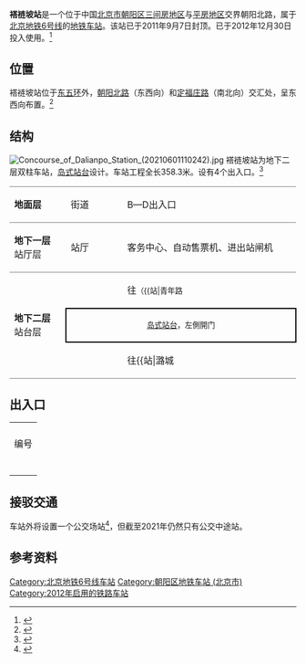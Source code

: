 {{NoteTA
|G1=Railway}}
{{Infobox station
|name = 褡裢坡
|eng_name = Dalianpo
|linecolour = {{北京地铁颜色|6}}
|image = Platform of Dalianpo Station (20210601110139).jpg
|caption = 褡裢坡站站台
|country = {{PRC}}
|borough = [[北京市|北京市]][[朝阳区_(北京市)|朝阳区]][[三间房地区|三间房地区]]与[[平房地区|平房地区]]交界
|address = [[朝阳北路|朝阳北路]]与[[定福庄路|定福庄路]]交叉处
|coordinates = {{Coord|39.922735|116.557578|type:railwaystation_region:CN-11_source:GoogleMaps|display=inline,title}}
|elevation = 
|operator = [[北京市地铁运营有限公司|北京市地铁运营有限公司]]
|lines = {{北京地铁线路名|6|SL}}
|distance = 
|platform = 1座[[岛式站台|岛式站台]]
|tracks = 2条
|connections = 公交站：地铁褡裢坡站
|structure = 地下车站
|hall = 整体式站厅
|depth = 
|levels = 
|interchange = 
|exits = 4個（3个使用中）
|architect = 
|architectural_style = 
|colour = 白色
|type = 
|status = 运营中
|code = 
|classification = 
|website = 
|built = 
|opened = 2012年12月30日
|pass_year = 
|passengers = 
|pass_system = 
|pass_rank = 
|mpassengers = 
|trains = 
|station_hours = 
|hours = 
|first = {{北京地铁线路名|6|S}}
:往{{北京地铁起讫站|6|L}}：05:04
:往{{北京地铁起讫站|6|R}}：06:06
|last = {{北京地铁线路名|6|S}}
:往{{北京地铁起讫站|6|L}}：23:16
:往{{北京地铁起讫站|6|R}}：23:23
:往{{站|草房}}：00:34
|adjacent = {{adjacent stations|system=北京地铁|line=6|left=青年路|right=黄渠|note-left=3.999km|note-mid=距离[[金安桥站|金安桥]]35.664km|note-right=1.238km}}
|route_map = {{Routemap|inline=yes|map=
utSTRf\utSTRg~~ ~~{{rmr|Licon=U|{{stl|北京地铁|青年路}}}}
utSTR+BSl\utSTR+BSr
utSTR+BSl\utSTR+BSr
utSTR+tc2\utABZg3
utABZg+1\utSTR+tc4
utSTRf\utSTRg~~ ~~{{rmr|Licon=D|{{stl|北京地铁|黄渠}}}}
}}
}}
'''褡裢坡站'''是一个位于中国[[北京市|北京市]][[朝阳区_(北京市)|朝阳区]][[三间房地区|三间房地区]]与[[平房地区|平房地区]]交界朝阳北路，属于[[北京地铁|北京地铁]][[北京地铁6号线|6号线]]的[[地铁车站|地铁车站]]。该站已于2011年9月7日封顶。已于2012年12月30日投入使用。<ref name="official bjs">{{cite web|title=4条新线12月30日（周日）首班车起开通试运营|url=http://www.bjsubway.com/node/3153|publisher=''北京地铁''|date=2012-12-30|accessdate=2012-12-30|deadurl=yes|archiveurl=https://web.archive.org/web/20130101030948/http://www.bjsubway.com/node/3153|archivedate=2013-01-01}}</ref>

== 位置 ==
褡裢坡站位于[[北京五环路|东五环]]外，[[朝阳北路_(北京)|朝阳北路]]（东西向）和[[定福庄路|定福庄路]]（南北向）交汇处，呈东西向布置。<ref>{{cite web|url=http://www.bjghw.gov.cn/web/static/articles/catalog_14300/article_ff808081262b02de01262c2fa1a90005/ff808081262b02de01262c2fa1a90005.html|title=轨道交通6号线一期工程规划方案公告|date=2010-01-14|accessdate=2011-09-13|publisher=[[北京市规划委员会|北京市规划委员会]]|archive-url=https://web.archive.org/web/20101227055616/http://www.bjghw.gov.cn/web/static/articles/catalog_14300/article_ff808081262b02de01262c2fa1a90005/ff808081262b02de01262c2fa1a90005.html|archive-date=2010-12-27|dead-url=yes}}</ref>

== 结构 ==
[[File:Concourse_of_Dalianpo_Station_(20210601110242).jpg|thumb]]
褡裢坡站为地下二层双柱车站，[[岛式站台|岛式站台]]设计。车站工程全长358.3米。设有4个出入口。<ref>{{cite web|url=http://project.newsccn.com/2012-01-11/114894.html|title=中铁港航局集团三公司北京地铁6号线施工纪实|date=2012-01-11|accessdate=2012-02-24|archive-url=https://web.archive.org/web/20120308042704/http://project.newsccn.com/2012-01-11/114894.html|archive-date=2012-03-08|dead-url=yes}}</ref>
{|cellspacing=0 cellpadding=3
|style="border-top:solid 1px gray;border-bottom:solid 1px gray;" width=100|'''地面层'''
|style="border-top:solid 1px gray;border-bottom:solid 1px gray;" width=100|街道
|style="border-top:solid 1px gray;border-bottom:solid 1px gray;" width=350|B—D出入口
|-
|style="border-bottom:solid 1px gray;"|'''地下一层'''<br />站厅层
|style="border-bottom:solid 1px gray;"|站厅
|style="border-bottom:solid 1px gray;"|客务中心、自动售票机、进出站闸机
|-
|style="border-bottom:solid 1px gray;" rowspan=3|'''地下二层'''<br />站台层
|{{arrow|L}}
|{{北京地铁线路名|6|c}}往{{站|金安桥}}<small>（{{站|青年路||北京市}}）</small>
|-
|style="border-right:solid 2px black;border-left:solid 2px black;border-top:solid 2px black;border-bottom:solid 2px black;" colspan=2|<center><small>[[岛式站台|岛式站台]]，左側開门</small></center>
|-
|style="border-bottom:solid 1px gray;"|{{arrow|R}}
|style="border-bottom:solid 1px gray;"|{{北京地铁线路名|6|c}}往{{站|潞城||北京市}}<small>（{{站|黄渠}}）</small>
|}

== 出入口 ==
{| class="wikitable"
| colspan="6" align="center" bgcolor="{{北京地铁颜色|6}}" |
|-
! 编号
! 指示
! 建议前往的目的地
! 图片
! 无障碍设施
|-
|{{港鐵出口|B|附=升}}
|朝阳北路，定福庄路
|
|[[File:Exit_B_of_Dalianpo_Station_(20210601110546).jpg|150px]]
|[[File:Exit_B_lift_of_Dalianpo_Station_(20210601110530).jpg|150px]]
|-
|{{港鐵出口|C}}
|朝阳北路，定福庄路
|
|[[File:Exit_C_of_Dalianpo_Station_(20210601110844).jpg|150px]]
|{{n/a}}
|-
|{{港鐵出口|D|附=升}}
|朝阳北路，定福庄路
|
|[[File:Exit_D_of_Dalianpo_Station_(20210601111202).jpg|150px]]
|[[File:Exit_D_lift_of_Dalianpo_Station_(20210601111125).jpg|150px]]
|-
| colspan="5" bgcolor="#EEEEEE" | {{港鐵出口|註=升}}
|}

== 接驳交通 ==
车站外将设置一个公交场站<ref>{{cite web|url=http://www.bjjtw.gov.cn/gzdt/ywsds/201209/t20120926_65805.htm|title=轨道交通6号线预计年底试运营 五项第一彰显北京地铁新奇迹|date=2012-09-26|accessdate=2012-09-28|deadurl=yes|archiveurl=https://web.archive.org/web/20150626222414/http://www.bjjtw.gov.cn/gzdt/ywsds/201209/t20120926_65805.htm|archivedate=2015-06-26}}</ref>，但截至2021年仍然只有公交中途站。

== 参考资料 ==
{{commonscat|Dalianpo Station}}
{{reflist}}

{{北京地铁6号线}}

[[Category:北京地铁6号线车站|Category:北京地铁6号线车站]]
[[Category:朝阳区地铁车站_(北京市)|Category:朝阳区地铁车站 (北京市)]]
[[Category:2012年启用的铁路车站|Category:2012年启用的铁路车站]]